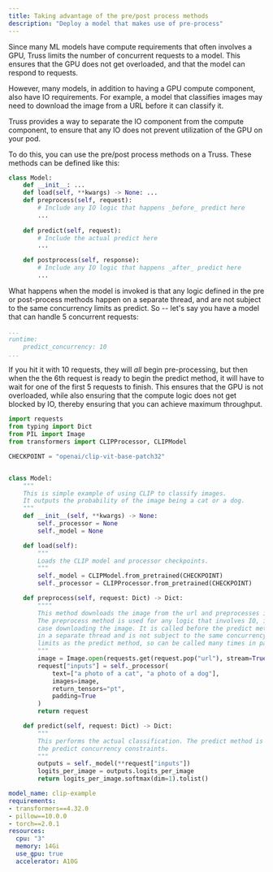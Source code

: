 ```yaml
---
title: Taking advantage of the pre/post process methods
description: "Deploy a model that makes use of pre-process"
---
```


Since many ML models have compute requirements that often involves a GPU,
Truss limits the number of concurrent requests to a model. This ensures that
the GPU does not get overloaded, and that the model can respond to requests.

However, many models, in addition to having a GPU compute component, also have
IO requirements. For example, a model that classifies images may need to download
the image from a URL before it can classify it.

Truss provides a way to separate the IO component from the compute component, to
ensure that any IO does not prevent utilization of the GPU on your pod.

To do this, you can use the pre/post process methods on a Truss. These methods
can be defined like this:

```python
class Model:
    def __init__: ...
    def load(self, **kwargs) -> None: ...
    def preprocess(self, request):
        # Include any IO logic that happens _before_ predict here
        ...
    
    def predict(self, request):
        # Include the actual predict here
        ...

    def postprocess(self, response):
        # Include any IO logic that happens _after_ predict here
        ...
```

What happens when the model is invoked is that any logic defined in the pre or post-process
methods happen on a separate thread, and are not subject to the same concurrency limits as
predict. So -- let's say you have a model that can handle 5 concurrent requests:

```config.yaml
...
runtime:
    predict_concurrency: 10
...
```

If you hit it with 10 requests, they will _all_ begin pre-processing, but then when the
the 6th request is ready to begin the predict method, it will have to wait for one of the
first 5 requests to finish. This ensures that the GPU is not overloaded, while also ensuring
that the compute logic does not get blocked by IO, thereby ensuring that you can achieve
maximum throughput.

<RequestExample>

```python model/model.py
import requests
from typing import Dict
from PIL import Image
from transformers import CLIPProcessor, CLIPModel

CHECKPOINT = "openai/clip-vit-base-patch32"


class Model:
    """
    This is simple example of using CLIP to classify images.
    It outputs the probability of the image being a cat or a dog.
    """
    def __init__(self, **kwargs) -> None:
        self._processor = None
        self._model = None

    def load(self):
        """
        Loads the CLIP model and processor checkpoints.
        """
        self._model = CLIPModel.from_pretrained(CHECKPOINT)
        self._processor = CLIPProcessor.from_pretrained(CHECKPOINT)

    def preprocess(self, request: Dict) -> Dict:
        """"
        This method downloads the image from the url and preprocesses it.
        The preprocess method is used for any logic that involves IO, in this
        case downloading the image. It is called before the predict method
        in a separate thread and is not subject to the same concurrency
        limits as the predict method, so can be called many times in parallel.
        """
        image = Image.open(requests.get(request.pop("url"), stream=True).raw)
        request["inputs"] = self._processor(
            text=["a photo of a cat", "a photo of a dog"],
            images=image,
            return_tensors="pt",
            padding=True
        )
        return request

    def predict(self, request: Dict) -> Dict:
        """
        This performs the actual classification. The predict method is subject to
        the predict concurrency constraints.
        """
        outputs = self._model(**request["inputs"])
        logits_per_image = outputs.logits_per_image
        return logits_per_image.softmax(dim=1).tolist()

```

```yaml config.yaml
model_name: clip-example
requirements:
- transformers==4.32.0
- pillow==10.0.0
- torch==2.0.1
resources:
  cpu: "3"
  memory: 14Gi
  use_gpu: true
  accelerator: A10G
```

</RequestExample>

